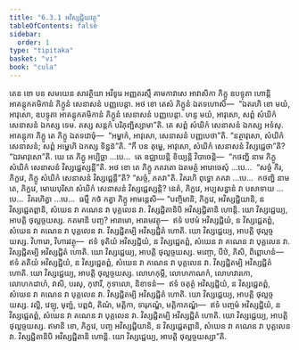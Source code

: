 ```yaml
---
title: "6.3.1 អវិស្សជ្ជិយវត្ថុ"
tableOfContents: false
sidebar:
  order: 1
type: "tipitaka"
basket: "vi"
book: "cula"
---
```



<DynamicBreadcrumb />

<Division number="321" book="cula">

<Paragraph number="1384" book="cula">
តេន ខោ បន សមយេន សាវត្ថិយា អវិទូរេ អញ្ញតរស្មឹ គាមកាវាសេ អាវាសិកា ភិក្ខូ ឧបទ្ទុតា ហោន្តិ អាគន្តុកគមិកានំ ភិក្ខូនំ សេនាសនំ បញ្ញបេន្តា. អថ ខោ តេសំ ភិក្ខូនំ ឯតទហោសិ—  “ឯតរហិ ខោ មយំ, អាវុសោ, ឧបទ្ទុតា អាគន្តុកគមិកានំ ភិក្ខូនំ សេនាសនំ បញ្ញបេន្តា. ហន្ទ មយំ, អាវុសោ, សព្ពំ សំឃិកំ សេនាសនំ ឯកស្ស ទេម. តស្ស សន្តកំ បរិភុញ្ជិស្សាមា”តិ. តេ សព្ពំ សំឃិកំ សេនាសនំ ឯកស្ស អទំសុ. អាគន្តុកា ភិក្ខូ តេ ភិក្ខូ ឯតទវោចុំ—  “អម្ហាកំ, អាវុសោ, សេនាសនំ បញ្ញបេថា”តិ. “នត្ថាវុសោ, សំឃិកំ សេនាសនំ; សព្ពំ អម្ហេហិ ឯកស្ស ទិន្នន៑”តិ. “កឹ បន តុម្ហេ, អាវុសោ, សំឃិកំ សេនាសនំ វិស្សជ្ជេថា”តិ? “ឯវមាវុសោ”តិ. យេ តេ ភិក្ខូ អប្បិច្ឆា …បេ…  តេ ឧជ្ឈាយន្តិ ខិយ្យន្តិ វិបាចេន្តិ—  “កថញ្ហិ នាម ភិក្ខូ សំឃិកំ សេនាសនំ វិស្សជ្ជេស្សន្តី”តិ. អថ ខោ តេ ភិក្ខូ ភគវតោ ឯតមត្ថំ អារោចេសុំ …បេ…  “សច្ចំ កិរ, ភិក្ខវេ, ភិក្ខូ សំឃិកំ សេនាសនំ វិស្សជ្ជេន្តី”តិ? “សច្ចំ, ភគវា”តិ. វិគរហិ ពុទ្ធោ ភគវា …បេ…  កថញ្ហិ នាម តេ, ភិក្ខវេ, មោឃបុរិសា សំឃិកំ សេនាសនំ វិស្សជ្ជេស្សន្តិ? នេតំ, ភិក្ខវេ, អប្បសន្នានំ វា បសាទាយ …បេ…  វិគរហិត្វា …បេ…  ធម្មឹ កថំ កត្វា ភិក្ខូ អាមន្តេសិ—
</Paragraph>

<Paragraph number="1385" book="cula">
“បញ្ចិមានិ, ភិក្ខវេ, អវិស្សជ្ជិយានិ, ន វិស្សជ្ជេតព្ពានិ, សំឃេន វា គណេន វា បុគ្គលេន វា. វិស្សជ្ជិតានិបិ អវិស្សជ្ជិតានិ ហោន្តិ. យោ វិស្សជ្ជេយ្យ, អាបត្តិ ថុល្លច្ចយស្ស. កតមានិ បញ្ច? អារាមោ, អារាមវត្ថុ—  ឥទំ បឋមំ អវិស្សជ្ជិយំ, ន វិស្សជ្ជេតព្ពំ, សំឃេន វា គណេន វា បុគ្គលេន វា. វិស្សជ្ជិតម្បិ អវិស្សជ្ជិតំ ហោតិ. យោ វិស្សជ្ជេយ្យ, អាបត្តិ ថុល្លច្ចយស្ស.
</Paragraph>

<Paragraph number="1386" book="cula">
វិហារោ, វិហារវត្ថុ—  ឥទំ ទុតិយំ អវិស្សជ្ជិយំ, ន វិស្សជ្ជេតព្ពំ, សំឃេន វា គណេន វា បុគ្គលេន វា. វិស្សជ្ជិតម្បិ អវិស្សជ្ជិតំ ហោតិ. យោ វិស្សជ្ជេយ្យ, អាបត្តិ ថុល្លច្ចយស្ស.
</Paragraph>

<Paragraph number="1387" book="cula">
មញ្ចោ, បីឋំ, ភិសិ, ពិព្ពោហនំ—  ឥទំ តតិយំ អវិស្សជ្ជិយំ, ន វិស្សជ្ជេតព្ពំ, សំឃេន វា គណេន វា បុគ្គលេន វា. វិស្សជ្ជិតម្បិ អវិស្សជ្ជិតំ ហោតិ. យោ វិស្សជ្ជេយ្យ, អាបត្តិ ថុល្លច្ចយស្ស.
</Paragraph>

<Paragraph number="1388" book="cula">
លោហកុម្ភី, លោហភាណកំ, លោហវារកោ, លោហកដាហំ, វាសិ, បរសុ, កុឋារី, កុទាលោ, និខាទនំ—  ឥទំ ចតុត្ថំ អវិស្សជ្ជិយំ, ន វិស្សជ្ជេតព្ពំ, សំឃេន វា គណេន វា បុគ្គលេន វា. វិស្សជ្ជិតម្បិ អវិស្សជ្ជិតំ ហោតិ. យោ វិស្សជ្ជេយ្យ, អាបត្តិ ថុល្លច្ចយស្ស.
</Paragraph>

<Paragraph number="1389" book="cula">
វល្លិ, វេឡុ, មុញ្ជំ, បព្ពជំ, តិណំ, មត្តិកា, ទារុភណ្ឌំ, មត្តិកាភណ្ឌំ—  ឥទំ បញ្ចមំ អវិស្សជ្ជិយំ, ន វិស្សជ្ជេតព្ពំ, សំឃេន វា គណេន វា បុគ្គលេន វា. វិស្សជ្ជិតម្បិ អវិស្សជ្ជិតំ ហោតិ. យោ វិស្សជ្ជេយ្យ, អាបត្តិ ថុល្លច្ចយស្ស. ឥមានិ ខោ, ភិក្ខវេ, បញ្ច អវិស្សជ្ជិយានិ, ន វិស្សជ្ជេតព្ពានិ, សំឃេន វា គណេន វា បុគ្គលេន វា. វិស្សជ្ជិតានិបិ អវិស្សជ្ជិតានិ ហោន្តិ. យោ វិស្សជ្ជេយ្យ, អាបត្តិ ថុល្លច្ចយស្សា”តិ.
</Paragraph>
</Division>